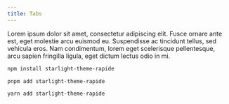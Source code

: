 ```yaml
---
title: Tabs
---
```



<Tabs>
	<TabItem label="Lorem">
		Lorem ipsum dolor sit amet, consectetur adipiscing elit. Fusce ornare ante est, eget molestie
		arcu euismod eu. Suspendisse ac tincidunt tellus, sed vehicula eros.
	</TabItem>
	<TabItem label="Ipsum">
		Nam condimentum, lorem eget scelerisque pellentesque, arcu sapien fringilla ligula, eget dictum
		lectus odio in mi.
	</TabItem>
</Tabs>

<Tabs>

<TabItem label="npm" icon="seti:npm">

```sh
npm install starlight-theme-rapide
```

</TabItem>

<TabItem label="pnpm" icon="pnpm">

```sh
pnpm add starlight-theme-rapide
```

</TabItem>

<TabItem label="Yarn" icon="seti:yarn">

```sh
yarn add starlight-theme-rapide
```

</TabItem>

</Tabs>
